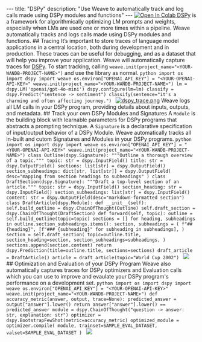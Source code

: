 --- title: "DSPy" description: "Use Weave to automatically track and log calls made using DSPy modules and functions" --- <a target="_blank" href="https://github.com/wandb/examples/blob/master/weave/docs/quickstart_dspy.ipynb"> <img src="https://colab.research.google.com/assets/colab-badge.svg" alt="Open In Colab"/> </a> [DSPy](https://dspy-docs.vercel.app/) is a framework for algorithmically optimizing LM prompts and weights, especially when LMs are used one or more times within a pipeline. Weave automatically tracks and logs calls made using DSPy modules and functions. ## Tracing It’s important to store traces of language model applications in a central location, both during development and in production. These traces can be useful for debugging, and as a dataset that will help you improve your application. Weave will automatically capture traces for [DSPy](https://dspy-docs.vercel.app/). To start tracking, calling `weave.init(project_name="<YOUR-WANDB-PROJECT-NAME>")` and use the library as normal. ```python import os import dspy import weave os.environ["OPENAI_API_KEY"] = "<YOUR-OPENAI-API-KEY>" weave.init(project_name="<YOUR-WANDB-PROJECT-NAME>") lm = dspy.LM('openai/gpt-4o-mini') dspy.configure(lm=lm) classify = dspy.Predict("sentence -> sentiment") classify(sentence="it's a charming and often affecting journey.") ``` [![dspy_trace.png](/guides/integrations/imgs/dspy/dspy_trace.png)](https://wandb.ai/geekyrakshit/dspy-project/weave/calls) Weave logs all LM calls in your DSPy program, providing details about inputs, outputs, and metadata. ## Track your own DSPy Modules and Signatures A `Module` is the building block with learnable parameters for DSPy programs that abstracts a prompting technique. A `Signature` is a declarative specification of input/output behavior of a DSPy Module. Weave automatically tracks all in-built and cutom Signatures and Modules in your DSPy programs. ```python import os import dspy import weave os.environ["OPENAI_API_KEY"] = "<YOUR-OPENAI-API-KEY>" weave.init(project_name="<YOUR-WANDB-PROJECT-NAME>") class Outline(dspy.Signature): """Outline a thorough overview of a topic.""" topic: str = dspy.InputField() title: str = dspy.OutputField() sections: list[str] = dspy.OutputField() section_subheadings: dict[str, list[str]] = dspy.OutputField( desc="mapping from section headings to subheadings" ) class DraftSection(dspy.Signature): """Draft a top-level section of an article.""" topic: str = dspy.InputField() section_heading: str = dspy.InputField() section_subheadings: list[str] = dspy.InputField() content: str = dspy.OutputField(desc="markdown-formatted section") class DraftArticle(dspy.Module): def __init__(self): self.build_outline = dspy.ChainOfThought(Outline) self.draft_section = dspy.ChainOfThought(DraftSection) def forward(self, topic): outline = self.build_outline(topic=topic) sections = [] for heading, subheadings in outline.section_subheadings.items(): section, subheadings = ( f"## {heading}", [f"### {subheading}" for subheading in subheadings], ) section = self.draft_section( topic=outline.title, section_heading=section, section_subheadings=subheadings, ) sections.append(section.content) return dspy.Prediction(title=outline.title, sections=sections) draft_article = DraftArticle() article = draft_article(topic="World Cup 2002") ``` [![](/guides/integrations/imgs/dspy/dspy_custom_module.png)](https://wandb.ai/geekyrakshit/dspy-project/weave/calls) ## Optimization and Evaluation of your DSPy Program Weave also automatically captures traces for DSPy optimizers and Evaluation calls which you can use to improve and evaulate your DSPy program's performance on a development set. ```python import os import dspy import weave os.environ["OPENAI_API_KEY"] = "<YOUR-OPENAI-API-KEY>" weave.init(project_name="<YOUR-WANDB-PROJECT-NAME>") def accuracy_metric(answer, output, trace=None): predicted_answer = output["answer"].lower() return answer["answer"].lower() == predicted_answer module = dspy.ChainOfThought("question -> answer: str, explanation: str") optimizer = dspy.BootstrapFewShot(metric=accuracy_metric) optimized_module = optimizer.compile( module, trainset=SAMPLE_EVAL_DATASET, valset=SAMPLE_EVAL_DATASET ) ``` [![](/guides/integrations/imgs/dspy/dspy_optimizer.png)](https://wandb.ai/geekyrakshit/dspy-project/weave/calls)